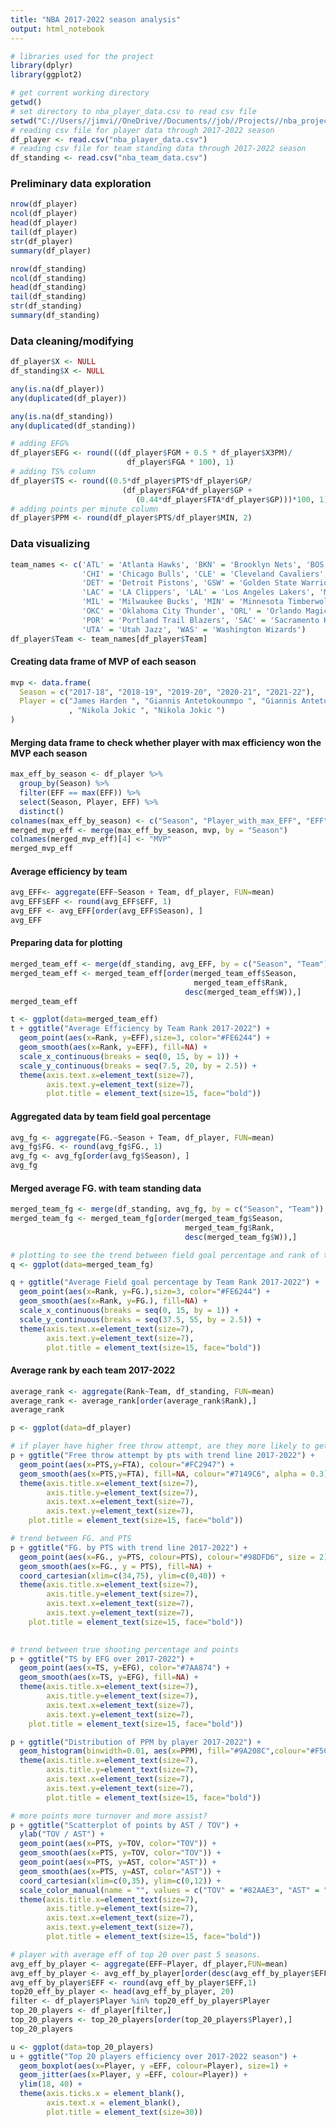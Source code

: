 ---
title: "NBA 2017-2022 season analysis"
output: html_notebook
---

```{r}
# libraries used for the project
library(dplyr)
library(ggplot2)
```

```{r}
# get current working directory
getwd()
# set directory to nba_player_data.csv to read csv file
setwd("C://Users//jimvi//OneDrive//Documents//job//Projects//nba_project_data_analysis&web_scraper//webscrapeNba")
# reading csv file for player data through 2017-2022 season
df_player <- read.csv("nba_player_data.csv")
# reading csv file for team standing data through 2017-2022 season
df_standing <- read.csv("nba_team_data.csv")
```
<h3> Preliminary data exploration </h3>
```{r}
nrow(df_player)
ncol(df_player)
head(df_player)
tail(df_player)
str(df_player)
summary(df_player)
```

```{r}
nrow(df_standing)
ncol(df_standing)
head(df_standing)
tail(df_standing)
str(df_standing)
summary(df_standing)
```
<h3> Data cleaning/modifying</h3>
```{r}
df_player$X <- NULL
df_standing$X <- NULL
```
```{r}
any(is.na(df_player))
any(duplicated(df_player))

any(is.na(df_standing))
any(duplicated(df_standing))
```
```{r}
# adding EFG% 
df_player$EFG <- round(((df_player$FGM + 0.5 * df_player$X3PM)/
                          df_player$FGA * 100), 1)
# adding TS% column 
df_player$TS <- round((0.5*df_player$PTS*df_player$GP/
                         (df_player$FGA*df_player$GP + 
                            (0.44*df_player$FTA*df_player$GP)))*100, 1)
# adding points per minute column
df_player$PPM <- round(df_player$PTS/df_player$MIN, 2)
```
<h3> Data visualizing</h3>
```{r}
team_names <- c('ATL' = 'Atlanta Hawks', 'BKN' = 'Brooklyn Nets', 'BOS' = 'Boston Celtics', 'CHA' = 'Charlotte Hornets', 
                'CHI' = 'Chicago Bulls', 'CLE' = 'Cleveland Cavaliers', 'DAL' = 'Dallas Mavericks', 'DEN' = 'Denver Nuggets', 
                'DET' = 'Detroit Pistons', 'GSW' = 'Golden State Warriors', 'HOU' = 'Houston Rockets', 'IND' = 'Indiana Pacers', 
                'LAC' = 'LA Clippers', 'LAL' = 'Los Angeles Lakers', 'MEM' = 'Memphis Grizzlies', 'MIA' = 'Miami Heat', 
                'MIL' = 'Milwaukee Bucks', 'MIN' = 'Minnesota Timberwolves', 'NOP' = 'New Orleans Pelicans', 'NYK' = 'New York Knicks', 
                'OKC' = 'Oklahoma City Thunder', 'ORL' = 'Orlando Magic', 'PHI' = 'Philadelphia 76ers', 'PHX' = 'Phoenix Suns', 
                'POR' = 'Portland Trail Blazers', 'SAC' = 'Sacramento Kings', 'SAS' = 'San Antonio Spurs', 'TOR' = 'Toronto Raptors', 
                'UTA' = 'Utah Jazz', 'WAS' = 'Washington Wizards')
df_player$Team <- team_names[df_player$Team]
```
<h4> Creating data frame of MVP of each season</h4>
```{r}

mvp <- data.frame(
  Season = c("2017-18", "2018-19", "2019-20", "2020-21", "2021-22"),
  Player = c("James Harden ", "Giannis Antetokounmpo ", "Giannis Antetokounmpo "
             , "Nikola Jokic ", "Nikola Jokic ")
)
```
<h4> Merging data frame to check whether player with max efficiency won the MVP each season </h4>
```{r}
max_eff_by_season <- df_player %>%
  group_by(Season) %>%
  filter(EFF == max(EFF)) %>%
  select(Season, Player, EFF) %>%
  distinct()
colnames(max_eff_by_season) <- c("Season", "Player_with_max_EFF", "EFF")
merged_mvp_eff <- merge(max_eff_by_season, mvp, by = "Season")
colnames(merged_mvp_eff)[4] <- "MVP"
merged_mvp_eff
```
<h4> Average efficiency by team </h4>
```{r}
avg_EFF<- aggregate(EFF~Season + Team, df_player, FUN=mean)
avg_EFF$EFF <- round(avg_EFF$EFF, 1)
avg_EFF <- avg_EFF[order(avg_EFF$Season), ]
avg_EFF
```
<h4> Preparing data for plotting</h4>
```{r}
merged_team_eff <- merge(df_standing, avg_EFF, by = c("Season", "Team"))
merged_team_eff <- merged_team_eff[order(merged_team_eff$Season, 
                                         merged_team_eff$Rank, 
                                       desc(merged_team_eff$W)),]
merged_team_eff

```
```{r}
t <- ggplot(data=merged_team_eff)
t + ggtitle("Average Efficiency by Team Rank 2017-2022") +
  geom_point(aes(x=Rank, y=EFF),size=3, color="#FE6244") +
  geom_smooth(aes(x=Rank, y=EFF), fill=NA) +
  scale_x_continuous(breaks = seq(0, 15, by = 1)) +
  scale_y_continuous(breaks = seq(7.5, 20, by = 2.5)) +
  theme(axis.text.x=element_text(size=7),
        axis.text.y=element_text(size=7),
        plot.title = element_text(size=15, face="bold"))
```
<h4> Aggregated data by team field goal percentage</h4>
```{r}
avg_fg <- aggregate(FG.~Season + Team, df_player, FUN=mean)
avg_fg$FG. <- round(avg_fg$FG., 1)
avg_fg <- avg_fg[order(avg_fg$Season), ]
avg_fg
```
<h4> Merged average FG. with team standing data</h4>
```{r}
merged_team_fg <- merge(df_standing, avg_fg, by = c("Season", "Team"))
merged_team_fg <- merged_team_fg[order(merged_team_fg$Season, 
                                       merged_team_fg$Rank, 
                                       desc(merged_team_fg$W)),]
```
```{r}
# plotting to see the trend between field goal percentage and rank of the team
q <- ggplot(data=merged_team_fg)

q + ggtitle("Average Field goal percentage by Team Rank 2017-2022") +
  geom_point(aes(x=Rank, y=FG.),size=3, color="#FE6244") +
  geom_smooth(aes(x=Rank, y=FG.), fill=NA) +
  scale_x_continuous(breaks = seq(0, 15, by = 1)) +
  scale_y_continuous(breaks = seq(37.5, 55, by = 2.5)) +
  theme(axis.text.x=element_text(size=7),
        axis.text.y=element_text(size=7),
        plot.title = element_text(size=15, face="bold"))
```
<h4> Average rank by each team 2017-2022</h4>
```{r}
average_rank <- aggregate(Rank~Team, df_standing, FUN=mean)
average_rank <- average_rank[order(average_rank$Rank),]
average_rank
```
```{r}
p <- ggplot(data=df_player)

# if player have higher free throw attempt, are they more likely to get more points
p + ggtitle("Free throw attempt by pts with trend line 2017-2022") +
  geom_point(aes(x=PTS,y=FTA), colour="#FC2947") +
  geom_smooth(aes(x=PTS,y=FTA), fill=NA, colour="#7149C6", alpha = 0.3) +
  theme(axis.title.x=element_text(size=7),
        axis.title.y=element_text(size=7),
        axis.text.x=element_text(size=7),
        axis.text.y=element_text(size=7),
    plot.title = element_text(size=15, face="bold"))

```
```{r}
# trend between FG. and PTS
p + ggtitle("FG. by PTS with trend line 2017-2022") +
  geom_point(aes(x=FG., y=PTS, colour=PTS), colour="#98DFD6", size = 2) +
  geom_smooth(aes(x=FG., y = PTS), fill=NA) + 
  coord_cartesian(xlim=c(34,75), ylim=c(0,40)) +
  theme(axis.title.x=element_text(size=7),
        axis.title.y=element_text(size=7),
        axis.text.x=element_text(size=7),
        axis.text.y=element_text(size=7),
    plot.title = element_text(size=15, face="bold"))
  

```
```{r}
# trend between true shooting percentage and points
p + ggtitle("TS by EFG over 2017-2022") +
  geom_point(aes(x=TS, y=EFG), color="#7AA874") + 
  geom_smooth(aes(x=TS, y=EFG), fill=NA) +
  theme(axis.title.x=element_text(size=7),
        axis.title.y=element_text(size=7),
        axis.text.x=element_text(size=7),
        axis.text.y=element_text(size=7),
    plot.title = element_text(size=15, face="bold"))
```
```{r}
p + ggtitle("Distribution of PPM by player 2017-2022") +
  geom_histogram(binwidth=0.01, aes(x=PPM), fill="#9A208C",colour="#F5C6EC") +
  theme(axis.title.x=element_text(size=7),
        axis.title.y=element_text(size=7),
        axis.text.x=element_text(size=7),
        axis.text.y=element_text(size=7),
        plot.title = element_text(size=15, face="bold"))
```
```{r}
# more points more turnover and more assist?
p + ggtitle("Scatterplot of points by AST / TOV") +
  ylab("TOV / AST") +
  geom_point(aes(x=PTS, y=TOV, color="TOV")) + 
  geom_smooth(aes(x=PTS, y=TOV, color="TOV")) + 
  geom_point(aes(x=PTS, y=AST, color="AST")) + 
  geom_smooth(aes(x=PTS, y=AST, color="AST")) +
  coord_cartesian(xlim=c(0,35), ylim=c(0,12)) +
  scale_color_manual(name = "", values = c("TOV" = "#82AAE3", "AST" = "#F7DB6A")) +
  theme(axis.title.x=element_text(size=7),
        axis.title.y=element_text(size=7),
        axis.text.x=element_text(size=7),
        axis.text.y=element_text(size=7),
        plot.title = element_text(size=15, face="bold"))
```
```{r}
# player with average eff of top 20 over past 5 seasons. 
avg_eff_by_player <- aggregate(EFF~Player, df_player,FUN=mean)
avg_eff_by_player <- avg_eff_by_player[order(desc(avg_eff_by_player$EFF)),]
avg_eff_by_player$EFF <- round(avg_eff_by_player$EFF,1)
top20_eff_by_player <- head(avg_eff_by_player, 20)
filter <- df_player$Player %in% top20_eff_by_player$Player
top_20_players <- df_player[filter,]
top_20_players <- top_20_players[order(top_20_players$Player),]
top_20_players
```
```{r fig.width=18, fig.height=12}
u <- ggplot(data=top_20_players)
u + ggtitle("Top 20 players efficiency over 2017-2022 season") +
  geom_boxplot(aes(x=Player, y =EFF, colour=Player), size=1) +
  geom_jitter(aes(x=Player, y =EFF, colour=Player)) + 
  ylim(18, 40) +
  theme(axis.ticks.x = element_blank(),
        axis.text.x = element_blank(),
        plot.title = element_text(size=30))
```
